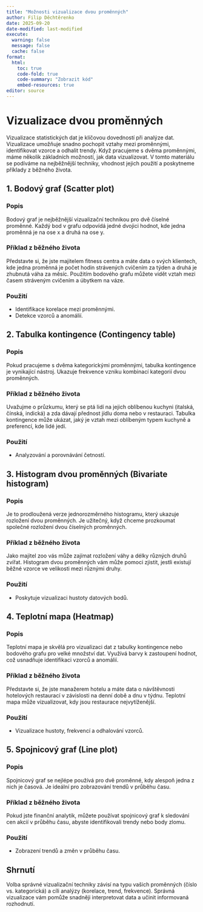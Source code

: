 ```yaml
---
title: "Možnosti vizualizace dvou proměnných"
author: Filip Děchtěrenko
date: 2025-09-20
date-modified: last-modified
execute:
  warning: false
  message: false
  cache: false
format:
  html:
    toc: true
    code-fold: true
    code-summary: "Zobrazit kód"
    embed-resources: true
editor: source
---
```


# Vizualizace dvou proměnných

Vizualizace statistických dat je klíčovou dovedností při analýze dat. Vizualizace umožňuje snadno pochopit vztahy mezi proměnnými, identifikovat vzorce a odhalit trendy. Když pracujeme s dvěma proměnnými, máme několik základních možností, jak data vizualizovat. V tomto materiálu se podíváme na nejběžnější techniky, vhodnost jejich použití a poskytneme příklady z běžného života.

## 1. Bodový graf (Scatter plot)

### Popis

Bodový graf je nejběžnější vizualizační technikou pro dvě číselné proměnné. Každý bod v grafu odpovídá jedné dvojici hodnot, kde jedna proměnná je na ose x a druhá na ose y.

### Příklad z běžného života

Představte si, že jste majitelem fitness centra a máte data o svých klientech, kde jedna proměnná je počet hodin strávených cvičením za týden a druhá je zhubnutá váha za měsíc. Použitím bodového grafu můžete vidět vztah mezi časem stráveným cvičením a úbytkem na váze.

### Použití

- Identifikace korelace mezi proměnnými.
- Detekce vzorců a anomálií.

## 2. Tabulka kontingence (Contingency table)

### Popis

Pokud pracujeme s dvěma kategorickými proměnnými, tabulka kontingence je vynikající nástroj. Ukazuje frekvence vzniku kombinací kategorií dvou proměnných.

### Příklad z běžného života

Uvažujme o průzkumu, který se ptá lidí na jejich oblíbenou kuchyni (italská, čínská, indická) a zda dávají přednost jídlu doma nebo v restauraci. Tabulka kontingence může ukázat, jaký je vztah mezi oblíbeným typem kuchyně a preferencí, kde lidé jedí.

### Použití

- Analyzování a porovnávání četností.

## 3. Histogram dvou proměnných (Bivariate histogram)

### Popis

Je to prodloužená verze jednorozměrného histogramu, který ukazuje rozložení dvou proměnných. Je užitečný, když chceme prozkoumat společné rozložení dvou číselných proměnných.

### Příklad z běžného života

Jako majitel zoo vás může zajímat rozložení váhy a délky různých druhů zvířat. Histogram dvou proměnných vám může pomoci zjistit, jestli existují běžné vzorce ve velikosti mezi různými druhy.

### Použití

- Poskytuje vizualizaci hustoty datových bodů.

## 4. Teplotní mapa (Heatmap)

### Popis

Teplotní mapa je skvělá pro vizualizaci dat z tabulky kontingence nebo bodového grafu pro velké množství dat. Využívá barvy k zastoupení hodnot, což usnadňuje identifikaci vzorců a anomálií.

### Příklad z běžného života

Představte si, že jste manažerem hotelu a máte data o návštěvnosti hotelových restaurací v závislosti na denní době a dnu v týdnu. Teplotní mapa může vizualizovat, kdy jsou restaurace nejvytíženější.

### Použití

- Vizualizace hustoty, frekvencí a odhalování vzorců.

## 5. Spojnicový graf (Line plot)

### Popis

Spojnicový graf se nejlépe používá pro dvě proměnné, kdy alespoň jedna z nich je časová. Je ideální pro zobrazování trendů v průběhu času.

### Příklad z běžného života

Pokud jste finanční analytik, můžete používat spojnicový graf k sledování cen akcií v průběhu času, abyste identifikovali trendy nebo body zlomu.

### Použití

- Zobrazení trendů a změn v průběhu času.

## Shrnutí

Volba správné vizualizační techniky závisí na typu vašich proměnných (číslo vs. kategorická) a cíli analýzy (korelace, trend, frekvence). Správná vizualizace vám pomůže snadněji interpretovat data a učinit informovaná rozhodnutí.



